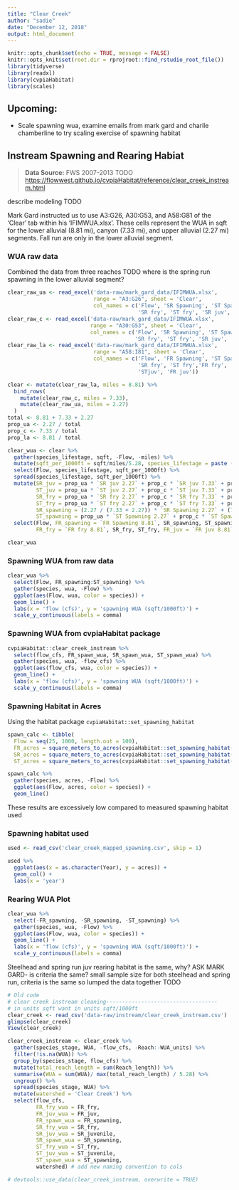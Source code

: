 ```yaml
---
title: "Clear Creek"
author: "sadie"
date: "December 12, 2018"
output: html_document
---
```


```r
knitr::opts_chunk$set(echo = TRUE, message = FALSE)
knitr::opts_knit$set(root.dir = rprojroot::find_rstudio_root_file())
library(tidyverse)
library(readxl)
library(cvpiaHabitat)
library(scales)
```

## Upcoming:
* Scale spawning wua, examine emails from mark gard and charile chamberline to try scaling exercise of spawning habitat

## Instream Spawning and Rearing Habiat

> **Data Source:** FWS 2007-2013 TODO
> <https://flowwest.github.io/cvpiaHabitat/reference/clear_creek_instream.html>

describe modeling TODO

Mark Gard instructed us to use A3:G26, A30:G53, and A58:G81 of the 'Clear' tab
within his 'IFIMWUA.xlsx'. These cells represent the WUA in sqft for the lower
alluvial (8.81 mi), canyon (7.33 mi), and upper alluvial (2.27 mi) segments.
Fall run are only in the lower alluvial segment.


### WUA raw data
Combined the data from three reaches TODO
where is the spring run spawning in the lower alluvial segment?

```r
clear_raw_ua <- read_excel('data-raw/mark_gard_data/IFIMWUA.xlsx', 
                           range = "A3:G26", sheet = 'Clear', 
                           col_names = c('Flow', 'SR Spawning', 'ST Spawning', 
                                         'SR fry', 'ST fry', 'SR juv', 'ST juv'))
clear_raw_c <- read_excel('data-raw/mark_gard_data/IFIMWUA.xlsx', 
                          range = "A30:G53", sheet = 'Clear',
                          col_names = c('Flow', 'SR Spawning', 'ST Spawning', 
                                        'SR fry', 'ST fry', 'SR juv', 'ST juv'))
clear_raw_la <- read_excel('data-raw/mark_gard_data/IFIMWUA.xlsx', 
                           range = "A58:I81", sheet = 'Clear',
                           col_names = c('Flow', 'FR Spawning', 'ST Spawning', 
                                         'SR fry', 'ST fry','FR fry', 'SR juv', 
                                         'STjuv', 'FR juv'))

clear <- mutate(clear_raw_la, miles = 8.81) %>%
  bind_rows(
    mutate(clear_raw_c, miles = 7.33),
    mutate(clear_raw_ua, miles = 2.27)
  )
total <- 8.81 + 7.33 + 2.27
prop_ua <- 2.27 / total
prop_c <- 7.33 / total
prop_la <- 8.81 / total

clear_wua <- clear %>%
  gather(species_lifestage, sqft, -Flow, -miles) %>%
  mutate(sqft_per_1000ft = sqft/miles/5.28, species_lifestage = paste (species_lifestage, miles)) %>%
  select(Flow, species_lifestage, sqft_per_1000ft) %>%
  spread(species_lifestage, sqft_per_1000ft) %>%
  mutate(SR_juv = prop_ua * `SR juv 2.27` + prop_c * `SR juv 7.33` + prop_la * `SR juv 8.81`,
         ST_juv = prop_ua * `ST juv 2.27` + prop_c * `ST juv 7.33` + prop_la * `ST juv 8.81`,
         SR_fry = prop_ua * `SR fry 2.27` + prop_c * `SR fry 7.33` + prop_la * `SR fry 8.81`,
         ST_fry = prop_ua * `ST fry 2.27` + prop_c * `ST fry 7.33` + prop_la * `ST fry 8.81`,
         SR_spawning = (2.27 / (7.33 + 2.27)) * `SR Spawning 2.27` + (7.33 / (7.33 + 2.27)) * `SR Spawning 7.33`,
         ST_spawning = prop_ua * `ST Spawning 2.27` + prop_c * `ST Spawning 7.33` + prop_la * `ST Spawning 8.81`) %>%
  select(Flow, FR_spawning = `FR Spawning 8.81`, SR_spawning, ST_spawning,
         FR_fry = `FR fry 8.81`, SR_fry, ST_fry, FR_juv = `FR juv 8.81`, SR_juv, ST_juv)

clear_wua
```


### Spawning WUA from raw data

```r
clear_wua %>%
  select(Flow, FR_spawning:ST_spawning) %>%
  gather(species, wua, -Flow) %>%
  ggplot(aes(Flow, wua, color = species)) +
  geom_line() +
  labs(x = 'flow (cfs)', y = 'spawning WUA (sqft/1000ft)') +
  scale_y_continuous(labels = comma)
```

### Spawning WUA from cvpiaHabitat package

```r
cvpiaHabitat::clear_creek_instream %>%
  select(flow_cfs, FR_spawn_wua, SR_spawn_wua, ST_spawn_wua) %>%
  gather(species, wua, -flow_cfs) %>%
  ggplot(aes(flow_cfs, wua, color = species)) +
  geom_line() +
  labs(x = 'flow (cfs)', y = 'spawning WUA (sqft/1000ft)') +
  scale_y_continuous(labels = comma)
```


### Spawning Habitat in Acres
Using the habitat package `cvpiaHabitat::set_spawning_habitat`

```r
spawn_calc <- tibble(
  Flow = seq(25, 1000, length.out = 100),
  FR_acres = square_meters_to_acres(cvpiaHabitat::set_spawning_habitat('Clear Creek', 'fr', Flow)),
  SR_acres = square_meters_to_acres(cvpiaHabitat::set_spawning_habitat('Clear Creek', 'sr', Flow)),
  ST_acres = square_meters_to_acres(cvpiaHabitat::set_spawning_habitat('Clear Creek', 'st', Flow)))

spawn_calc %>%
  gather(species, acres, -Flow) %>%
  ggplot(aes(Flow, acres, color = species)) +
  geom_line()

```

These results are excessively low compared to measured spawning habitat used

### Spawning habitat used
```r
used <- read_csv('clear_creek_mapped_spawning.csv', skip = 1)

used %>%
  ggplot(aes(x = as.character(Year), y = acres)) +
  geom_col() +
  labs(x = 'year')
```



### Rearing WUA Plot
```r
clear_wua %>%
  select(-FR_spawning, -SR_spawning, -ST_spawning) %>%
  gather(species, wua, -Flow) %>%
  ggplot(aes(Flow, wua, color = species)) +
  geom_line() +
  labs(x = 'flow (cfs)', y = 'spawning WUA (sqft/1000ft)') +
  scale_y_continuous(labels = comma)
```

Steelhead and spring run juv rearing habitat is the same, why?
ASK MARK GARD- is criteria the same?
small sample size for both steelhead and spring run, criteria is the same so lumped the data together TODO

```r
# Old code
# clear creek instream cleaning-----------------------------------
# in units sqft want in units sqft/1000ft
clear_creek <- read_csv('data-raw/instream/clear_creek_instream.csv')
glimpse(clear_creek)
View(clear_creek)

clear_creek_instream <- clear_creek %>%
  gather(species_stage, WUA, -flow_cfs, -Reach:-WUA_units) %>%
  filter(!is.na(WUA)) %>%
  group_by(species_stage, flow_cfs) %>%
  mutate(total_reach_length = sum(Reach_length)) %>%
  summarise(WUA = sum(WUA)/ max(total_reach_length) / 5.28) %>%
  ungroup() %>%
  spread(species_stage, WUA) %>%
  mutate(watershed = 'Clear Creek') %>%
  select(flow_cfs,
         FR_fry_wua = FR_fry,
         FR_juv_wua = FR_juv,
         FR_spawn_wua = FR_spawning,
         SR_fry_wua = SR_fry,
         SR_juv_wua = SR_juvenile,
         SR_spawn_wua = SR_spawning,
         ST_fry_wua = ST_fry,
         ST_juv_wua = ST_juvenile,
         ST_spawn_wua = ST_spawning,
         watershed) # add new naming convention to cols

# devtools::use_data(clear_creek_instream, overwrite = TRUE)
```


